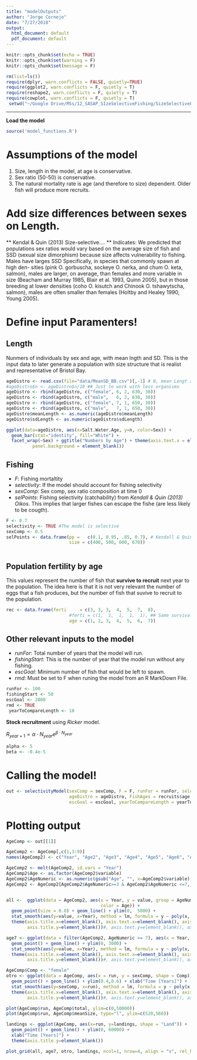 ```yaml
---
title: "modelOutputs"
author: "Jorge Cornejo"
date: "7/27/2018"
output:
  html_document: default
  pdf_document: default
---
```


```r
knitr::opts_chunk$set(echo = TRUE)
knitr::opts_chunk$set(warning = F)
knitr::opts_chunk$set(message = F)
```

```r
rm(list=ls())
require(dplyr, warn.conflicts = FALSE, quietly=TRUE)
require(ggplot2, warn.conflicts = F, quietly = T)
require(reshape2, warn.conflicts = F, quietly = T)
require(cowplot, warn.conflicts = F, quietly = T)
 setwd("~/Google Drive/MSs/12_SASAP_SIzeSelectiveFishing/SizeSelectiveFishing")

```

***

**Load the model**

```r
source('model_functions.R')
```

# Assumptions of the model

1. Size, length in the model, at age is conservative.
1. Sex ratio (50-50) is conservative.
1. The natural mortality rate is age (and therefore to size) dependent. Older fish will produce more recruits.

# Add size differences between sexes on Length.

** Kendal & Quin (2013) Size-selective.... ** Indicates: We predicted that populations sex 
ratios would vary based on the average size of fish and SSD (sexual size 
dimorphism) because size affects vulnerability to fishing. Males have larges SSD Specifically, 
in species that commonly spawn at high den- sities (pink O. gorbuscha, sockeye O. nerka, and 
chum O. keta, salmon), males are larger, on average, than females and more variable in size 
(Beacham and Murray 1985, Blair et al. 1993, Quinn 2005), but in those breeding at lower densities 
(coho O. kisutch and Chinook O. tshawytscha, salmon), males are often smaller than females 
(Holtby and Healey 1990, Young 2005).

# Define input Paramenters!

## Length

Nunmers of individuals by sex and age, with mean lngth and SD. This is the input data to later
generate a population with size structure that is realist and representative of Bristol Bay.

```r
ageDistro <- read.csv(file="data/MeanSD_BB.csv")[,-1] # N, mean Lengt and SD from data for males and females 
#ageDistro$n <- ageDistro$n/10 ## Just to work with less organisms
ageDistro <- rbind(ageDistro, c("female", 6, 2, 630, 30))
ageDistro <- rbind(ageDistro, c("male",   6, 2, 630, 30))
ageDistro <- rbind(ageDistro, c("female", 7, 1, 650, 30))
ageDistro <- rbind(ageDistro, c("male",   7, 1, 650, 30))
ageDistro$meanLength <- as.numeric(ageDistro$meanLength)
ageDistro$sdLength <- as.numeric(ageDistro$sdLength)

ggplot(data=ageDistro, aes(x=Salt.Water.Age, y=n, color=Sex)) +
  geom_bar(stat="identity", fill="White") +
  facet_wrap(~Sex) + ggtitle("Numbers by Age") + theme(axis.text.x = element_text(angle = 45, hjust = 1),
          panel.background = element_blank())
```

## Fishing

- *F*: Fishing mortaltity
- *selectivity*: If the model should account for fishing selectivity
- *sexComp*: Sex comp, sex ratio composition at time 0
- *selPoints*: Fishing selectivity (catchability) from *Kendall & Quin (2013) Oikos*. This implies that larger fishes can escape the fishe (are less likely to be cougth).

```r
F <- 0.7
selectivity <- TRUE #The model is selective
sexComp <- 0.5 
selPoints <- data.frame(pp =   c(0.1, 0.95, .85, 0.7), # Kendall & Quin (2013) Oikos
                        size = c(400, 500, 600, 670))
 
```

## Population fertility by age

This values represent the number of fish that **survive to recruit** next year to the population.
The idea here is that it is not very relevant the number of eggs that a fish produces, but the number 
of fish that suvive to recruit to the population.

```r
rec <- data.frame(ferti     = c(3, 3, 3,  4,  5,  7,  8),
                        #ferti = c(1,  1,  1,  1,  1), ## Same survival
                        age = c(1, 2, 3,  4,  5,  6,  7))

```

## Other relevant inputs to the model

- *runFor*: Total number of years that the model will run.
- *fishingStart*: This is the number of year that the model run without any fishing.
- *escGoal*: Minimum number of fish that would be left to spawn.
- *rmd*: Must be set to F when runing the model from an R MarkDown File.

```r
runFor <- 100
fishingStart <- 50
escGoal <- 2000
rmd <- TRUE
 yearToCompareLength <- 10
```

**Stock recruitment** using *Ricker* model.

$R_{year+1}=\alpha \cdot N_{year}e^{\beta \cdot N_{year}}$

```r
alpha <- 5
beta <- -0.4e-5
```


# Calling the model!

```r
out <- selectivityModel(sexComp = sexComp, F = F, runFor = runFor, selectivity = selectivity, selPoints=selPoints,
                        ageDistro = ageDistro, FishAges = recruits$age, rec = rec,
                        escGoal = escGoal, yearToCompareLength = yearToCompareLength, rmd = TRUE)
```

# Plotting output
```r
AgeComp <- out[[1]]

AgeComp2 <- AgeComp[,c(1,3:9)]
names(AgeComp2) <- c("Year", "Age2", "Age3", "Age4", "Age5", "Age6", "Age7", "Age8")

AgeComp2 <- melt(AgeComp2, id.vars = "Year")
AgeComp2$Age <- as.factor(AgeComp2$variable)
AgeComp2$AgeNumeric <- as.numeric(gsub("Age", "", x=AgeComp2$variable))
AgeComp2 <- AgeComp2[AgeComp2$AgeNumeric>=3 & AgeComp2$AgeNumeric <=7,]


all <-  ggplot(data = AgeComp2, aes(x = Year, y = value, group = AgeNumeric, shape = Age, 
                                    color = Age)) +
  geom_point(size = 0.8) + geom_line() + ylim(0,  5000) +
  stat_smooth(aes(y=value, x=Year), method = lm, formula = y ~ poly(x, 5), se = FALSE, size = 0.5)+
  theme(axis.title.x=element_blank(), axis.text.x=element_blank(), axis.ticks.x=element_blank(), 
        axis.title.y=element_blank())#, axis.text.y=element_blank(), axis.ticks.y=element_blank())

age7 <- ggplot(data = filter(AgeComp2, AgeNumeric >= 7), aes(x = Year, y = value, group = AgeNumeric, shape = Age, color = Age)) +
  geom_point() + geom_line() + ylim(0, 3000) +
  stat_smooth(aes(y=value, x=Year), method = lm, formula = y ~ poly(x, 5), se = FALSE)+
  theme(axis.title.x=element_blank(), axis.text.x=element_blank(), axis.ticks.x=element_blank(), 
        axis.title.y=element_blank())#, axis.text.y=element_blank(), axis.ticks.y=element_blank())

AgeComp$Comp <- "female"
otro <- ggplot(data = AgeComp, aes(x = run, y = sexComp, shape = Comp)) +
  geom_point() + geom_line() + ylim(0.4,0.6) + xlab("Time [Years]") +
  stat_smooth(aes(y=sexComp, x=run), method = lm, formula = y ~ poly(x, 5), se = FALSE)+
  theme(axis.title.x=element_blank(), axis.text.x=element_blank(), axis.ticks.x=element_blank(), 
        axis.title.y=element_blank())#, axis.text.y=element_blank(), axis.ticks.y=element_blank())

plot(AgeComp$run, AgeComp$total, ylim=c(0,50000))
plot(AgeComp$run, AgeComp$meanSize, type="l", ylim=c(520,560))

landings <- ggplot(AgeComp, aes(x=run, y=landings, shape = "Land")) +
  geom_point() + geom_line() + ylim(0, 60000) +
  xlab("Time [Years]") +     
  theme(axis.title.y=element_blank())

plot_grid(all, age7, otro, landings, ncol=1, nrow=4, align = "v", rel_heights = c(2, 1, 1,2))
```

